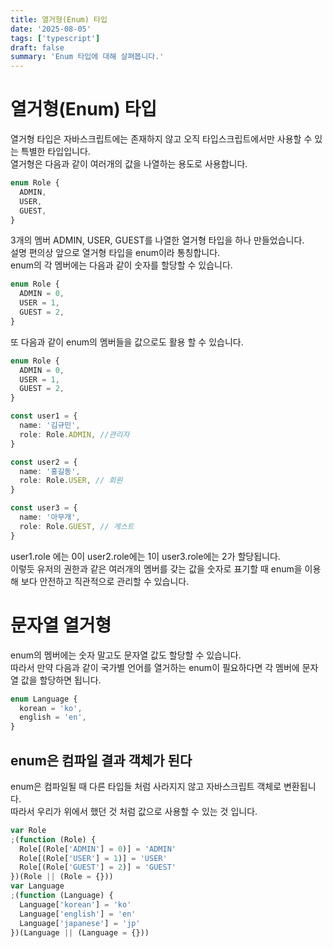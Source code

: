 ```yaml
---
title: 열거형(Enum) 타입
date: '2025-08-05'
tags: ['typescript']
draft: false
summary: 'Enum 타입에 대해 살펴봅니다.'
---
```


# 열거형(Enum) 타입

열거형 타입은 자바스크립트에는 존재하지 않고 오직 타입스크립트에서만 사용할 수 있는 특별한 타입입니다.  
열거형은 다음과 같이 여러개의 값을 나열하는 용도로 사용합니다.

```ts
enum Role {
  ADMIN,
  USER,
  GUEST,
}
```

3개의 멤버 ADMIN, USER, GUEST를 나열한 열거형 타입을 하나 만들었습니다.  
설명 편의상 앞으로 열거형 타입을 enum이라 통칭합니다.  
enum의 각 멤버에는 다음과 같이 숫자를 할당할 수 있습니다.

```ts
enum Role {
  ADMIN = 0,
  USER = 1,
  GUEST = 2,
}
```

또 다음과 같이 enum의 멤버들을 값으로도 활용 할 수 있습니다.

```ts
enum Role {
  ADMIN = 0,
  USER = 1,
  GUEST = 2,
}

const user1 = {
  name: '김규민',
  role: Role.ADMIN, //관리자
}

const user2 = {
  name: '홍길동',
  role: Role.USER, // 회원
}

const user3 = {
  name: '아무개',
  role: Role.GUEST, // 게스트
}
```

user1.role 에는 0이 user2.role에는 1이 user3.role에는 2가 할당됩니다.  
이렇듯 유저의 권한과 같은 여러개의 멤버를 갖는 값을 숫자로 표기할 때 enum을 이용해 보다 안전하고 직관적으로 관리할 수 있습니다.

# 문자열 열거형

enum의 멤버에는 숫자 말고도 문자열 값도 할당할 수 있습니다.  
따라서 만약 다음과 같이 국가별 언어를 열거하는 enum이 필요하다면 각 멤버에 문자열 값을 할당하면 됩니다.

```ts
enum Language {
  korean = 'ko',
  english = 'en',
}
```

## enum은 컴파일 결과 객체가 된다

enum은 컴파일될 때 다른 타입들 처럼 사라지지 않고 자바스크립트 객체로 변환됩니다.  
따라서 우리가 위에서 했던 것 처럼 값으로 사용할 수 있는 것 입니다.

```ts
var Role
;(function (Role) {
  Role[(Role['ADMIN'] = 0)] = 'ADMIN'
  Role[(Role['USER'] = 1)] = 'USER'
  Role[(Role['GUEST'] = 2)] = 'GUEST'
})(Role || (Role = {}))
var Language
;(function (Language) {
  Language['korean'] = 'ko'
  Language['english'] = 'en'
  Language['japanese'] = 'jp'
})(Language || (Language = {}))
```
